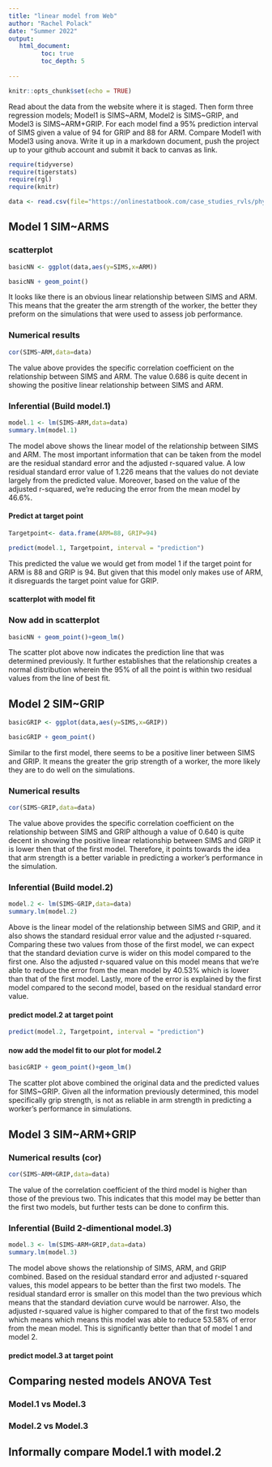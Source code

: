 ```yaml
---
title: "linear model from Web"
author: "Rachel Polack"
date: "Summer 2022"
output:
   html_document:
         toc: true
         toc_depth: 5
        
---
```


```r
knitr::opts_chunk$set(echo = TRUE)
```

Read about the data from the website where it is staged.  Then form three regression models; Model1 is SIMS~ARM, Model2 is SIMS~GRIP, and Model3 is SIMS~ARM+GRIP. For each model find a 95% prediction interval of SIMS given a value of 94  for GRIP and 88 for ARM. Compare Model1 with Model3 using anova. Write it up in a markdown document, push the project up to your github account and submit it back to canvas as link. 

 


```r
require(tidyverse)
require(tigerstats)
require(rgl)
require(knitr)

```

```r
data <- read.csv(file="https://onlinestatbook.com/case_studies_rvls/physical_strength/data.txt",sep="",header=TRUE)  

```

## Model 1 SIM~ARMS



### scatterplot
```r
basicNN <- ggplot(data,aes(y=SIMS,x=ARM))
```
```r
basicNN + geom_point()
```


It looks like there is an obvious linear relationship between SIMS and ARM. This means that the greater the arm strength of the worker, the better they preform on the simulations that were used to assess job performance. 


### Numerical results
```r
cor(SIMS~ARM,data=data)
```

The value above provides the specific correlation coefficient on the relationship between SIMS and ARM. The value 0.686 is quite decent in showing the positive linear relationship between SIMS and ARM. 

### Inferential  (Build model.1)
```r
model.1 <- lm(SIMS~ARM,data=data)
summary.lm(model.1)
```

The model above shows the linear model of the relationship between SIMS and ARM. The most important information that can be taken from the model are the residual standard error and the adjusted r-squared value. A low residual standard error value of 1.226 means that the values do not deviate largely from the predicted value. Moreover, based on the value of the adjusted r-squared, we're reducing the error from the mean model by 46.6%.

#### Predict at target point

```r
Targetpoint<- data.frame(ARM=88, GRIP=94)
```

```r
predict(model.1, Targetpoint, interval = "prediction")

```

This predicted the value we would get from model 1 if the target point for ARM is 88 and GRIP is 94. But given that this model only makes use of ARM, it disreguards the target point value for GRIP.


#### scatterplot with model fit

### Now add in scatterplot

```r
basicNN + geom_point()+geom_lm()
```
  
The scatter plot above now indicates the prediction line that was determined previously. It further establishes that the relationship creates a normal distribution wherein the 95% of all the point is within two residual values from the line of best fit. 


## Model 2 SIM~GRIP

```r
basicGRIP <- ggplot(data,aes(y=SIMS,x=GRIP))
```
```r
basicGRIP + geom_point()
```

Similar to the first model, there seems to be a positive liner between SIMS and GRIP. It means the greater the grip strength of a worker, the more likely they are to do well on the simulations.  



### Numerical results 

```r
cor(SIMS~GRIP,data=data)
```
The value above provides the specific correlation coefficient on the relationship between SIMS and GRIP although a value of 0.640 is quite decent in showing the positive linear relationship between SIMS and GRIP it is lower then that of the first model. Therefore, it points towards the idea that arm strength is a better variable in predicting a worker's performance in the simulation.

### Inferential  (Build model.2)

```r
model.2 <- lm(SIMS~GRIP,data=data)
summary.lm(model.2)
```  
Above is the linear model of the relationship between SIMS and GRIP, and it also shows the standard residual error value and the adjusted r-squared. Comparing these two values from those of the first model, we can expect that the standard deviation curve is wider on this model compared to the first one. Also the adjusted r-squared value on this model means that we're able to reduce the error from the mean model by 40.53% which is lower than that of the first model. Lastly, more of the error is explained by the first model compared to the second model, based on the residual standard error value.  


#### predict model.2 at target point

```r
predict(model.2, Targetpoint, interval = "prediction")

```

#### now add the model fit to our plot for model.2

```r
basicGRIP + geom_point()+geom_lm()
```

The scatter plot above combined the original data and the predicted values for SIMS~GRIP. Given all the information previously determined, this model specifically grip strength, is not as reliable in arm strength in predicting a worker's performance in simulations. 


## Model 3 SIM~ARM+GRIP

### Numerical results (cor)

```r
cor(SIMS~ARM+GRIP,data=data)
```

The value of the correlation coefficient of the third model is higher than those of the previous two. This indicates that this model may be better than the first two models, but further tests can be done to confirm this. 

  
### Inferential  (Build 2-dimentional model.3)

```r
model.3 <- lm(SIMS~ARM+GRIP,data=data)
summary.lm(model.3)
```

The model above shows the relationship of SIMS, ARM, and GRIP combined. Based on the residual standard error and adjusted r-squared values, this model appears to be better than the first two models. The residual standard error is smaller on this model than the two previous which means that the standard deviation curve would be narrower. Also, the adjusted r-squared value is higher compared to that of the first two models which means which means this model was able to reduce 53.58% of error from the mean model. This is significantly better than that of model 1 and model 2. 


#### predict model.3 at target point
  

## Comparing nested models ANOVA Test

### Model.1 vs Model.3
### Model.2 vs Model.3

## Informally compare Model.1 with model.2

